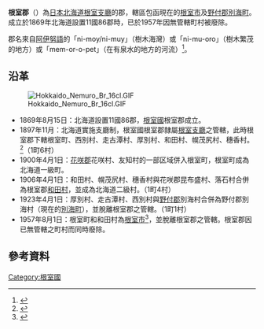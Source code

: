{{Otheruses|根室|subject=北海道根室支廳轄下一個已被廢除的郡|other=同名的行政區}}
{{日本郡 (廢除)
| 郡=根室郡
| 日文原名=根室郡
| 平假名=ねむろぐん
| 羅馬字拼音=Nemuro-gun
| 廢除時間=1957年8月1日
| 廢除理由=無管轄町村
| 廢除時處置=
| 現在郡=根室市
| 都道府縣=北海道
| 支廳=根室支廳
| 町=1
| 村=1
| 經度=
| 緯度=
| 地圖=
}}
'''根室郡'''（{{jpn|j=根室郡|hg=ねむろぐん|rm=Nemuro gun|f=y}}）為[[日本|日本]][[北海道|北海道]][[根室支廳|根室支廳]]的郡，轄區包函現在的[[根室市|根室市]]及[[野付郡|野付郡]][[別海町|別海町]]。成立於1869年北海道設置11國86郡時，已於1957年因無管轄町村被廢除。

郡名來自[[阿伊努語|阿伊努語]]的「ni-moy/ni-muy」（樹木海灣）或「ni-mu-oro」（樹木繁茂的地方）或「mem-or-o-pet」（在有泉水的地方的河流）<ref>{{Cite web|title=アイヌ語地名リスト|url=http://www.pref.hokkaido.lg.jp/ks/ass/grp/91100P.pdf|accessdate=2017-08-17|author=北海道庁|publisher=北海道庁|archive-date=2018-04-29|archive-url=https://web.archive.org/web/20180429140437/http://www.pref.hokkaido.lg.jp/ks/ass/grp/91100P.pdf|dead-url=no}}</ref>。

==沿革==
[[Image:Hokkaido_Nemuro_Br_16cl.GIF|thumb]]
*1869年8月15日：北海道設置11國86郡，[[根室國|根室國]]根室郡成立。
*1897年11月：北海道實施支廳制，根室國根室郡隸屬[[根室支廳|根室支廳]]之管轄，此時根室郡下轄根室町、西別村、走古潭村、厚別村、和田村、幌茂尻村、穗香村。<ref>{{Cite web|title=市町村的變遷 - 北海道［道東・道北］|url=http://homepage1.nifty.com/ishato/tiri/sityoson/01hokkai/01_hokkai21.htm#nemuro|accessdate=2008年7月21日|publisher=ISSIE|language=ja|archiveurl=https://web.archive.org/web/20091001194212/http://homepage1.nifty.com/ishato/tiri/sityoson/01hokkai/01_hokkai21.htm|archivedate=2009年10月1日|dead-url=yes}}</ref>（1町6村）
*1900年4月1日：[[花咲郡|花咲郡]]花咲村、友知村的一部区域併入根室町，根室町成為北海道一級町。
*1906年4月1日：和田村、幌茂尻村、穗香村與花咲郡昆布盛村、落石村合併為根室郡[[和田村|和田村]]，並成為北海道二級村。（1町4村）
*1923年4月1日：厚別村、走古潭村、西別村與[[野付郡|野付郡]]別海村合併為野付郡別海村（現在的[[別海町|別海町]]），並脫離根室郡之管轄。（1町1村）
*1957年8月1日：根室町和和田村為[[根室市|根室市]]<ref>{{Cite web|title=根室市的簡史|url=http://www.city.nemuro.hokkaido.jp/dcitynd.nsf/image/735086ed1b6a507b492570930028b203/$FILE/nenpo.pdf|accessdate=2008年7月21日|format=PDF|publisher=根室市政府|language=ja|archiveurl=https://web.archive.org/web/20150923204109/http://www.city.nemuro.hokkaido.jp/dcitynd.nsf/image/735086ed1b6a507b492570930028b203/$FILE/nenpo.pdf|archivedate=2015年9月23日|dead-url=yes}}</ref>，並脫離根室郡之管轄。根室郡因已無管轄之町村而同時廢除。

==參考資料==
{{reflist}}

{{根室國的郡}}



[[Category:根室國|Category:根室國]]